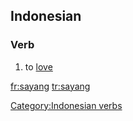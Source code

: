 ==Indonesian==

===Verb===
{{infl|verb|lang=id}}

# to [[love]]

[[Category:Indonesian verbs]]

[[fr:sayang]]
[[tr:sayang]]